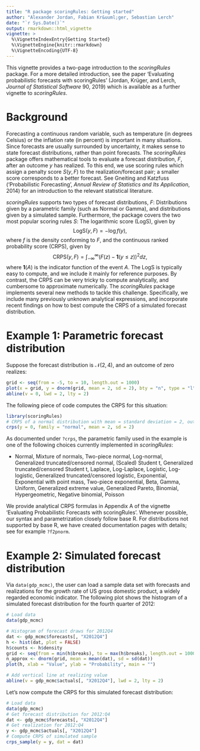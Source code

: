 ```yaml
---
title: "R package scoringRules: Getting started"
author: "Alexander Jordan, Fabian Kr&uuml;ger, Sebastian Lerch"
date: "`r Sys.Date()`"
output: rmarkdown::html_vignette
vignette: >
  %\VignetteIndexEntry{Getting Started}
  %\VignetteEngine{knitr::rmarkdown}
  %\VignetteEncoding{UTF-8}
---
```


This vignette provides a two-page introduction to the *scoringRules* package. For a more detailed introduction, see the paper 'Evaluating probabilistic forecasts with scoringRules' (Jordan, Kr&uuml;ger, and Lerch, *Journal of Statistical Software* 90, 2019) which is available as a further vignette to *scoringRules*. 

# Background 

Forecasting a continuous random variable, such as temperature (in degrees Celsius) or the inflation rate (in percent) is important in many situations. Since forecasts are usually surrounded by uncertainty, it makes sense to state forecast distributions, rather than point forecasts. The *scoringRules* package offers mathematical tools to evaluate a forecast distribution, $F$, after an outcome $y$ has realized. To this end, we use scoring rules which assign a penalty score $S(y, F)$ to the realization/forecast pair; a smaller score corresponds to a better forecast. See Gneiting and Katzfuss ('Probabilistic Forecasting', *Annual Review of Statistics and Its Application*, 2014) for an introduction to the relevant statistical literature. 

*scoringRules* supports two types of forecast distributions, $F$: Distributions given by a parametric family (such as Normal or Gamma), and distributions given by a simulated sample. Furthermore, the package covers the two most popular scoring rules $S$: The logarithmic score (LogS), given by $$\text{LogS}(y, F) = -\log f(y),$$ where $f$ is the density conforming to $F$, and the continuous ranked probability score (CRPS), given by 
$$
\text{CRPS}(y, F) = \int_{-\infty}^\infty (F(z) - \mathbf{1}(y \le z))^2 dz,
$$
where $\mathbf{1}(A)$ is the indicator function of the event $A$. The LogS is typically easy to compute, and we include it mainly for reference purposes. By contrast, the CRPS can be very tricky to compute analytically, and cumbersome to approximate numerically. The *scoringRules* package implements several new methods to tackle this challenge. Specifically, we include many previously unknown analytical expressions, and incorporate recent findings on how to best compute the CRPS of a simulated forecast distribution.  

# Example 1: Parametric forecast distribution

Suppose the forecast distribution is $\mathcal{N}(2, 4)$, and an outcome of zero realizes:\vspace{-1.5cm}

```r

grid <- seq(from = -5, to = 10, length.out = 1000)
plot(x = grid, y = dnorm(grid, mean = 2, sd = 2), bty = "n", type = "l", xlab = "Value", ylab = "Density")
abline(v = 0, lwd = 2, lty = 2)
```


The following piece of code computes the CRPS for this situation:
```r
library(scoringRules)
# CRPS of a normal distribution with mean = standard deviation = 2, outcome is zero
crps(y = 0, family = "normal", mean = 2, sd = 2)
```
As documented under `?crps`, the parametric family used in the example is one of the following choices currently implemented in *scoringRules*: 

- Normal, Mixture of normals, Two-piece normal, Log-normal, Generalized truncated/censored normal, (Scaled) Student t, Generalized truncated/censored Student t, Laplace, Log-Laplace, Logistic, Log-logistic, Generalized truncated/censored logistic, Exponential, Exponential with point mass, Two-piece exponential, Beta, Gamma, Uniform, Generalized extreme value, Generalized Pareto, Binomial, Hypergeometric, Negative binomial, Poisson

We provide analytical CRPS formulas in Appendix A of the vignette 'Evaluating Probabilistic Forecasts with scoringRules'. Whenever possible, our syntax and parametrization closely follow base R. For distributions not supported by base R, we have created documentation pages with details; see for example `?f2pnorm`.

# Example 2: Simulated forecast distribution

Via `data(gdp_mcmc)`, the user can load a sample data set with forecasts and realizations for the growth rate of US gross domestic product, a widely regarded economic indicator. The following plot shows the histogram of a simulated forecast distribution for the fourth quarter of 2012:\vspace{-1.3cm}

```r
# Load data
data(gdp_mcmc)

# Histogram of forecast draws for 2012Q4
dat <- gdp_mcmc$forecasts[, "X2012Q4"]
h <- hist(dat, plot = FALSE)
h$counts <- h$density
grid <- seq(from = min(h$breaks), to = max(h$breaks), length.out = 1000)
n_approx <- dnorm(grid, mean = mean(dat), sd = sd(dat))
plot(h, xlab = "Value", ylab = "Probability", main = "")

# Add vertical line at realizing value
abline(v = gdp_mcmc$actuals[, "X2012Q4"], lwd = 2, lty = 2)
```

Let's now compute the CRPS for this simulated forecast distribution:

```r
# Load data
data(gdp_mcmc)
# Get forecast distribution for 2012:Q4
dat <- gdp_mcmc$forecasts[, "X2012Q4"]
# Get realization for 2012:Q4
y <- gdp_mcmc$actuals[, "X2012Q4"]
# Compute CRPS of simulated sample
crps_sample(y = y, dat = dat)

```